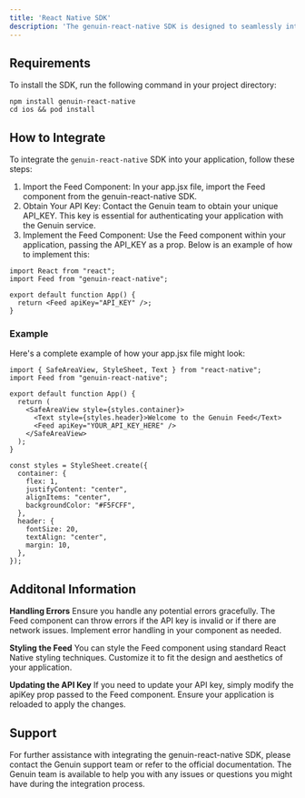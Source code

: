```yaml
---
title: 'React Native SDK'
description: 'The genuin-react-native SDK is designed to seamlessly integrate the features of the "Genuin" mobile application into your own React Native projects. Follow the instructions below to install and integrate the SDK into your application.'
---
```


## Requirements
To install the SDK, run the following command in your project directory:

```
npm install genuin-react-native
cd ios && pod install
```

## How to Integrate

To integrate the `genuin-react-native` SDK into your application, follow these steps:

1. Import the Feed Component: In your app.jsx file, import the Feed component from the genuin-react-native SDK.
2. Obtain Your API Key: Contact the Genuin team to obtain your unique API_KEY. This key is essential for authenticating your application with the Genuin service.
3. Implement the Feed Component: Use the Feed component within your application, passing the API_KEY as a prop. Below is an example of how to implement this:

<CodeGroup>

```
import React from "react";
import Feed from "genuin-react-native";

export default function App() {
  return <Feed apiKey="API_KEY" />;
}
```

</CodeGroup>

### Example

Here's a complete example of how your app.jsx file might look:

<CodeGroup>

```import React from "react";
import { SafeAreaView, StyleSheet, Text } from "react-native";
import Feed from "genuin-react-native";

export default function App() {
  return (
    <SafeAreaView style={styles.container}>
      <Text style={styles.header}>Welcome to the Genuin Feed</Text>
      <Feed apiKey="YOUR_API_KEY_HERE" />
    </SafeAreaView>
  );
}

const styles = StyleSheet.create({
  container: {
    flex: 1,
    justifyContent: "center",
    alignItems: "center",
    backgroundColor: "#F5FCFF",
  },
  header: {
    fontSize: 20,
    textAlign: "center",
    margin: 10,
  },
});
```

</CodeGroup>

## Additonal Information
**Handling Errors**
Ensure you handle any potential errors gracefully. The Feed component can throw errors if the API key is invalid or if there are network issues. Implement error handling in your component as needed.

**Styling the Feed**
You can style the Feed component using standard React Native styling techniques. Customize it to fit the design and aesthetics of your application.

**Updating the API Key**
If you need to update your API key, simply modify the apiKey prop passed to the Feed component. Ensure your application is reloaded to apply the changes.

## Support
For further assistance with integrating the genuin-react-native SDK, please contact the Genuin support team or refer to the official documentation. The Genuin team is available to help you with any issues or questions you might have during the integration process.
